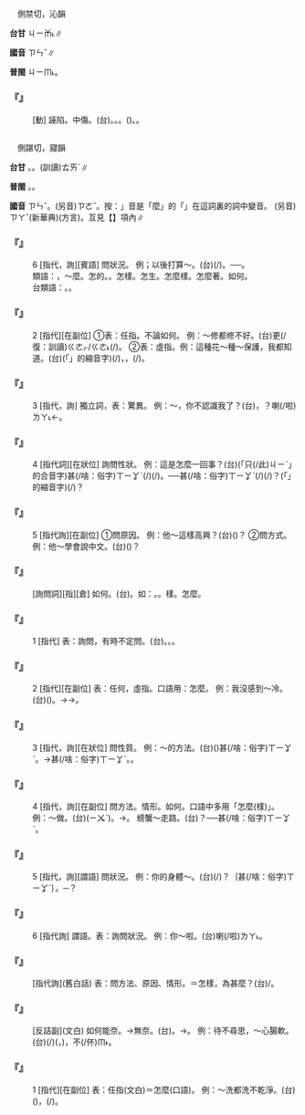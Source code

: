 
=={{ruby|譖|ㄗㄣˇ}}==

　側禁切，沁韻

'''台甘''' <rt>ㄐㄧㆰ˪</rt>∥

'''國音''' <rt>ㄗㄣˇ</rt>∥

'''普閩''' <rt>ㄐㄧㆬ˪</rt>。

    

==='''『{{ruby|譖|ㄗㄣˇ}}』'''===
: [動] 誣陷。中傷。(台){{ruby|誣|ㆠㄨˊ}}{{ruby|賴|ㄌㄨㄚ˫}}。{{ruby|密|ㆠㄧㆵ ͘}}{{ruby|告|ㄍㄜ˪}}。{{ruby|生|ㄙㆥ/ㄒㆪ}}{{ruby|言|ㆣㄧㄢˊ}}{{ruby|造|ㄗㄜ˫}}{{ruby|語|ㆣㄨˋ/ㆣㄧˋ}}。{{ruby|背|ㄅㄨㆤ˪}}{{ruby|後|ㄏㄧㄜ˫}}({{ruby|尻|ㄎㄚ}}{{ruby|川|ㄘㆭ}}{{ruby|後|ㄠ˫}}){{ruby|講|ㄍㆲˋ}}{{ruby|→|ㄍㆲ}}{{ruby|別|ㄅㄚㆵ ͘}}{{ruby|人|ㄌㄤˊ}}{{ruby|丌|ㆤ}}{{ruby|歹|ㄆㆮˋ}}{{ruby|話|ㄨㆤ˫}}。{{ruby|講|ㄍㆲˋ}}{{ruby|→|ㄍㆲ}}{{ruby|尻|ㄎㄚ}}{{ruby|川|ㄘㆭ}}{{ruby|後|ㄠ˫}}{{ruby|話|ㄨㆤ˫}}。
    

=={{ruby|怎|ㄗㄣˇ}}==

　側踸切，寢韻

'''台甘''' {{ruby|(文)|ㄐㄧㆰˋ}}。{{ruby|(語)|ㄗㆮˋ}}。(訓讀)<rt>ㄊㄞˋ</rt>∥

'''普閩''' {{ruby|(文)|ㄐㄧㆰˋ}}。{{ruby|(語)|ㄗㆮˋ}}{{ruby|。|ㄗㄨㆩˋ}}。

'''國音''' <rt>ㄗㄣˇ</rt>。(另音)<rt>ㄗㄜˇ</rt>。按：{{ruby|「|ㄗㄜˇ}}」音是「{{ruby|怎|ㄗㄣˇ}}麼」的「{{ruby|怎|ㄗㄣˇ}}」在這詞裏的詞中變音。 (另音)<rt>ㄗㄚˇ</rt>(新華典)(方言)。互見【{{ruby|<mark>&#xf9b49;</mark>|ㄗㄚˇ}}】項內∥

    

==='''『{{ruby|怎|ㄗㄣˇ}}{{ruby|樣|ㄧㄤˋ}}』'''===
:6  [指代，詢][賓語] 問狀況。 例；以後打算～。(台){{ruby|今|ㄍㄧㆬ}}{{ruby|後|ㄠ˫}}(/{{ruby|此|ㄘㄨˋ}}{{ruby|後|ㄠ˫}}){{ruby|汝|·ㄌㄧˋ}}{{ruby|扑|ㄆㄚㆷ}}{{ruby|算|ㄙㆭ˪}}{{ruby|<mark>&#xffa49;</mark>|ㆠㆤㆷ/ㆠㄨㆤㆷ ͘}}{{ruby|怎|ㄗㄨㆩˋ}}{{ruby|樣|ㄧㆫ˫/ㄧㆧ˫}}。──{{ruby|<mark>&#xffa49;</mark>|ㆠㆤㆷ/ㆠㄨㆤㆷ ͘}}{{ruby|按|ㄢ˪}}{{ruby|怎|ㄗㄨㆩˋ}}。
:類語：{{ruby|怎|ㄗㄣˇ}}，～麼。怎的。{{ruby|怎|ㄗㄜˇ}}{{ruby|麼|ㄇㄜ}}。怎樣。怎生。怎麼樣。怎麼著。如何。
:
:台類語：{{ruby|按|ㄢ˪}}{{ruby|怎|ㄗㄨㆩˋ}}。{{ruby|怎|ㄗㄨㆩˋ}}{{ruby|樣|ㄧㆫ˫/ㄧㆧ˫}}。
:
    

==='''『{{ruby|怎|ㄗㄣˇ}}{{ruby|麼|ㄇㄜ}}』'''===
:2  [指代][在副位] ①表：任指。不論如何。 例：～修都修不好。(台)更(/復：訓讀)<rt>ㄍㄜㆷ/ㄍㄜ˪</rt>{{ruby|較|ㄎㄚㆷ}}{{ruby|按|ㄢ˪}}{{ruby|怎|ㄗㄨㆩˋ}}{{ruby|修|ㄒㄧㄨ}}{{ruby|理|ㄌㄧˋ}}{{ruby|著|ㄉㄧㄜㆷ}}(/{{ruby|都|ㄉㄜ˫}}){{ruby|修|ㄒㄧㄨ}}{{ruby|理|ㄌㄧˋ}}{{ruby|<mark>&#xffa45;</mark>|ㆠㆤ˫/ㆠㄨㆤ˫}}{{ruby|好|ㄏㄜˋ}}{{ruby|勢|ㄙㆤ˪}}。 ②表：虛指。例：這種花～種～保護，我都知道。(台){{ruby|<mark>&#xffb50;</mark>|ㄐㄧㆵ}}(「{{ruby|此|ㄐㄧˋ}}{{ruby|一|ㄐㄧㆵ ͘}}」的縮音字)(/{{ruby|此|ㄐㄧㆵ}}){{ruby|號|ㄏㄜ˫}}{{ruby|花|ㄏㆤ/ㄏㄨㆤ}}{{ruby|<mark>&#xffa49;</mark>|ㆠㆤㆷ/ㆠㄨㆤㆷ ͘}}{{ruby|按|ㄢ˪}}{{ruby|怎|ㄗㄨㆩˋ}}{{ruby|栽|ㄗㄞ}}{{ruby|種|ㄐㄧㄥ˪}}，{{ruby|<mark>&#xffa49;</mark>|ㆠㆤㆷ/ㆠㄨㆤㆷ ͘}}{{ruby|按|ㄢ˪}}{{ruby|怎|ㄗㄨㆩˋ}}{{ruby|照|ㄐㄧㄠ˪}}{{ruby|顧|ㄍㆦ˪}}，{{ruby|我|ㆣㄨㄚˋ}}{{ruby|攏|ㄌㆲˋ}}{{ruby|知|ㄗㆮ}}{{ruby|影|ㄧㆩˋ}}(/{{ruby|會|ㆤ˫}}{{ruby|曉|ㄏㄧㄠˋ}})。
    

==='''『{{ruby|怎|ㄗㄣˇ}}{{ruby|麼|ㄇㄜ}}』'''===
:3  [指代，詢] 獨立詞，表：驚異。 例：～，你不認識我了？(台){{ruby|唉|ㄞˊ}}，{{ruby|是|ㄒㄧ˫}}{{ruby|按|ㄢ˪}}{{ruby|怎|ㄗㄨㆩˋ}}？{{ruby|汝|·ㄌㄧˋ}}{{ruby|<mark>&#xffa45;</mark>|ㆠㆤ˫/ㆠㄨㆤ˫}}{{ruby|認|ㆢㄧㄣ˫/ㄌㄧㄣ˫}}{{ruby|得|ㄉㄧㆵ}}{{ruby|我|ㆣㄨㄚˋ}}喇(/啦)<rt>ㄌㄚ˪</rt>{{ruby|啿|·ㄒㄧㆬ˪}}←{{ruby|是|ㄒㄧ˫}}{{ruby|不|ㆬ˫}}。
    

==='''『{{ruby|怎|ㄗㄣˇ}}{{ruby|麼|ㄇㄜ}}』'''===
:4  [指代詞][在狀位] 詢問性狀。 例：這是怎麼一回事？(台){{ruby|<mark>&#xffacb;</mark>|ㄗㆤ}}(「只(/此)<rt>ㄐㄧˋ</rt>{{ruby|個|ㆤˊ}}」的合音字){{ruby|到|ㄉㄠ˪}}{{ruby|底|ㄉㆤˋ}}{{ruby|是|ㄒㄧ˫}}甚(/啥：俗字)<rt>ㄒㄧㆩˋ</rt>{{ruby|物|ㄇㄧㆷ ͘}}{{ruby|載|ㄉㄞ˫}}(/{{ruby|戴|ㄉㄞ˪}}){{ruby|事|ㄐㄧ˪}}(/{{ruby|事|ㄉㄞ˫}}{{ruby|情|ㄐㄧ˪}})。──{{ruby|發|ㄏㄨㄚㆵ}}{{ruby|生|ㄒㄧㄥ}}甚(/啥：俗字)<rt>ㄒㄧㆩˋ</rt>{{ruby|麼|ㄇㄧㆷ}}{{ruby|款|ㄎㄨㄢˋ}}{{ruby|丌|ㆤ}}{{ruby|載|ㄉㄞ˫}}(/{{ruby|戴|ㄉㄞ˪}}){{ruby|事|ㄐㄧ˪}}(/{{ruby|事|ㄉㄞ˫}}{{ruby|情|ㄐㄧ˪}})？{{ruby|是|ㄒㄧ˫}}{{ruby|按|ㄢ˪}}{{ruby|怎|ㄗㄨㆩˋ}}{{ruby|即|ㄐㄧㄚㆷ}}{{ruby|變|ㄅㄧㄢ˪}}{{ruby|做|ㄗㄨㆤ˪/ㄗㄜ˪}}{{ruby|<mark>&#xffb50;</mark>|ㄐㄧㆵ}}(「{{ruby|此|ㄐㄧˋ}}{{ruby|一|ㄐㄧㆵ ͘}}」的縮音字)(/{{ruby|此|ㄐㄧㆵ}}){{ruby|號|ㄏㄜ˫}}{{ruby|→|ㄌㄜ˫}}{{ruby|款|ㄎㄨㄢˋ}}？
    

==='''『{{ruby|怎|ㄗㄣˇ}}{{ruby|麼|ㄇㄜ}}』'''===
:5  [指代詢][在副位] ①問原因。 例：他～這樣高興？(台){{ruby|伊|ㄧ}}{{ruby|是|ㄒㄧ˫}}{{ruby|按|ㄢ˪}}{{ruby|怎|ㄗㄨㆩˋ}}({{ruby|豈|ㄊㄚㆷ}}){{ruby|呰|ㄐㄧㄚㆷ}}{{ruby|恁|ㄌㄧㄣ˪}}{{ruby|歡|ㄏㄨㆩ}}{{ruby|喜|ㄏㄧˋ}}？ ②問方式。 例：他～學會說中文。(台){{ruby|伊|ㄧ}}({{ruby|是|ㄒㄧ˫}}){{ruby|按|ㄢ˪}}{{ruby|怎|ㄗㄨㆩˋ}}{{ruby|樣|ㄧㆧ˫/ㄧㆫ˫}}{{ruby|仔|ㄚ}}{{ruby|學|ㄜㆷ ͘}}{{ruby|<mark>&#xffa42;</mark>|ㄍㄚㆷ}}{{ruby|會|ㄨㆤ˫/ㆤ˫}}{{ruby|曉|ㄏㄧㄠˋ}}{{ruby|講|ㄍㆲˋ}}{{ruby|→|ㄍㆲ}}{{ruby|中|ㄉㄧㆲ}}{{ruby|國|ㄍㆦㆶ}}{{ruby|話|ㄨㆤ˫}}？
    

==='''『{{ruby|怎|ㄗㄣˇ}}』'''===
: [詢問詞][指][倉] 如何。(台){{ruby|按|ㄢ˪}}{{ruby|怎|ㄗㄨㆩˋ}}。如：{{ruby|怎|ㄗㄣˇ}}{{ruby|的|ㄉㄜ}}。{{ruby|怎|ㄗㄣˇ}}{{ruby|奈|ㄋㄞˋ}}。{{ruby|怎|ㄗㄣˇ}}樣。怎麼。
    

==='''『{{ruby|怎|ㄗㄣˇ}}{{ruby|麼|ㄇㄜ}}』'''===
:1  [指代] 表：詢問，有時不定問。(台){{ruby|怎|ㄗㆮˋ}}{{ruby|樣|ㄧㆫ˫}}。{{ruby|怎|ㄗㄨㆩˋ}}{{ruby|樣|ㄧㆧ˫}}。{{ruby|按|ㄢ˪}}{{ruby|怎|ㄗㄨㆩˋ}}{{ruby|樣|ㄧㆧ˫}}。
    

==='''『{{ruby|怎|ㄗㄣˇ}}{{ruby|樣|ㄧㄤˋ}}』'''===
:2  [指代][在副位] 表：任何，虛指。口語用：怎麼。 例：我沒感到～冷。(台){{ruby|我|ㆣㄨㄚˋ}}{{ruby|無|ㆠㄜˊ}}{{ruby|感|ㄍㆰˋ}}{{ruby|覺|ㄍㄚㆶ}}({{ruby|著|ㄉㄧㄜㆷ ͘}}){{ruby|按|ㄢ˪}}{{ruby|怎|ㄗㄨㆩˋ/ㄋㄨㄚˋ}}{{ruby|冷|ㄌㄧㄥˋ}}。→{{ruby|無|ㆠㄜˊ}}{{ruby|感|ㄍㆰˋ}}{{ruby|覺|ㄍㄚㆶ}}{{ruby|若|ㆡㄨㄚ˫}}→{{ruby|<mark>&#xf91af;</mark>|ㆣㄨㄚ˫}}{{ruby|冷|ㄌㄧㄥˋ}}。
    

==='''『{{ruby|怎|ㄗㄣˇ}}{{ruby|樣|ㄧㄤˋ}}』'''===
:3  [指代，詢][在狀位] 問性質。 例：～的方法。(台)({{ruby|用|ㄧㆲ˫/ㄧㄥ˫}})甚(/啥：俗字)<rt>ㄒㄧㆩˋ</rt>{{ruby|麼|ㄇㄧㆷ}}{{ruby|款|ㄎㄨㄢˋ}}{{ruby|丌|ㆤ}}{{ruby|方|ㄏㆲ}}{{ruby|法|ㄏㄨㄚㆵ}}。→甚(/啥：俗字)<rt>ㄒㄧㆩˋ</rt>{{ruby|麼|ㄇㄧㆷ}}{{ruby|方|ㄏㆲ}}{{ruby|法|ㄏㄨㄚㆵ}}。{{ruby|按|ㄢ˪}}{{ruby|怎|ㄗㄨㆩˋ}}{{ruby|樣|ㄧㆧ˫/ㄧㆫ˫}}。
    

==='''『{{ruby|怎|ㄗㄣˇ}}{{ruby|樣|ㄧㄤˋ}}』'''===
:4  [指代，詢][在副位] 問方法。情形。如何。口語中多用「怎麼(樣)」。 例：～做。(台){{ruby|<mark>&#xffa49;</mark>|ㆠㆤㆷ/ㆠㄨㆤㆷ ͘}}{{ruby|怎|ㄗㄨㆩˋ}}{{ruby|樣|ㄧㆧ˫/ㄧㆫ˫}}({{ruby|/|ㄗㆮˋ}}<rt>ㄧㆫˋ</rt>){{ruby|做|ㄗㄨㆤ˪/ㄗㄜ˪}}。→{{ruby|<mark>&#xffa49;</mark>|ㆠㆤㆷ/ㆠㄨㆤㆷ ͘}}{{ruby|按|ㄢ˪}}{{ruby|怎|ㄗㄨㆩˋ}}{{ruby|做|ㄗㄨㆤ˪/ㄗㄜ˪}}。 螃蟹～走路。(台){{ruby|毛|ㄇㆦˊ}}{{ruby|蟹|ㄏㆤ˫}}{{ruby|按|ㄢ˪}}{{ruby|怎|ㄗㄨㆩˋ}}{{ruby|樣|ㄧㆧ˫/ㄧㆫ˫}}{{ruby|行|ㄍㄧㆩˊ}}{{ruby|路|ㄌㆦ˫}}？──{{ruby|行|ㄍㄧㆩˊ}}{{ruby|路|ㄌㆦ˫}}{{ruby|丌|ㆤ}}{{ruby|方|ㄏㆲ}}{{ruby|式|ㄒㄧㆤㆶ}}{{ruby|情|ㄐㄧㄥˊ}}{{ruby|形|ㄏㄧㄥˊ}}甚(/啥：俗字)<rt>ㄒㄧㆩˋ</rt>{{ruby|款|ㄎㄨㄢˋ}}。
    

==='''『{{ruby|怎|ㄗㄣˇ}}{{ruby|樣|ㄧㄤˋ}}』'''===
:5  [指代，詢][謂語] 問狀況。 例：你的身體～。(台){{ruby|汝|ㄌㄧˋ}}{{ruby|身|ㄒㄧㄥ}}{{ruby|軀|ㄎㄨ}}(/{{ruby|身|ㄒㄧㄣ}}{{ruby|體|ㄊㆤˋ}}){{ruby|丌|ㆤ}}{{ruby|情|ㄐㄧㄥˊ}}{{ruby|形|ㄏㄧㄥˊ}}{{ruby|怎|ㄗㆮˋ}}{{ruby|樣|ㄧㆧ˫}}？｛甚(/啥：俗字)<rt>ㄒㄧㆩˋ</rt>{{ruby|物|ㄇㄧㆷ ͘}}{{ruby|款|ㄎㄨㄢˋ}}｝。─{{ruby|好|ㄏㄜˋ}}{{ruby|無|·ㆠㄜˊ}}？
    

==='''『{{ruby|怎|ㄗㄣˇ}}{{ruby|麼|ㄇㄜ}}』'''===
:6  [指代詢] 謂語。表：詢問狀況。 例：你～啦。(台){{ruby|汝|ㄌㄧˋ}}{{ruby|是|ㄒㄧ˫}}{{ruby|按|ㄢ˪}}{{ruby|怎|ㄗㄨㆩˋ}}{{ruby|樣|ㄧㆧ˫/ㄧㆫ˫}}喇(/啦)<rt>ㄌㄚ˪</rt>。
    

==='''『{{ruby|怎|ㄗㄣˇ}}{{ruby|的|ㄉㄜ}}』'''===
: [指代詢](舊白話) 表：問方法、原因、情形。＝怎樣，為甚麼？(台){{ruby|怎|ㄗㆮˋ}}{{ruby|樣|ㄧㆫ˫}}/{{ruby|怎|ㄗㄨㆩˋ}}{{ruby|樣|ㄧㆧ˫}}。
    

==='''『{{ruby|怎|ㄗㄣˇ}}{{ruby|奈|ㄋㄞˋ}}』'''===
: [反詰副](文白) 如何能奈。→無奈。(台){{ruby|哪|ㄋㄚˋ}}{{ruby|有|ㄨ˫}}{{ruby|法|ㄏㄨㄚㆵ}}{{ruby|度|ㄉㆦ˫}}。→{{ruby|無|ㆠㄜˊ}}{{ruby|法|ㄏㄨㄚㆵ}}{{ruby|度|ㄉㆦ˫}}。 例：待不尋思，～心腸軟。(台){{ruby|著|ㄉㄧㄜㆷ}}(/{{ruby|都|ㄉㄜ˫}}){{ruby|無|ㆠㄜˊ}}{{ruby|愛|ㄞ˪}}{{ruby|去|·ㄎㄧ˪}}{{ruby|想|ㄒㄧㆧ˫/ㄒㄧㆫ˫}}{{ruby|伊|ㄧ}}({{ruby|無|ㆠㄨˊ/ㆠㄜˊ}}{{ruby|奈|ㄋㄞ˫}}，{{ruby|無|ㆠㄜˊ}}{{ruby|奈|ㄉㄚˊ}}{{ruby|何|ㄨㄚˊ}}){{ruby|心|ㄒㄧㆬ}}{{ruby|腸|ㄉㆭˊ}}{{ruby|軟|ㄋㆭˋ}}，{{ruby|無|ㆠㄜˊ}}{{ruby|法|ㄏㄨㄚㆵ}}{{ruby|度|ㄉㆦ˫}}不(/伓)<rt>ㆬ˫</rt>{{ruby|想|ㄒㄧㆧ˫/ㄒㄧㆫ˫}}。
    

==='''『{{ruby|怎|ㄗㄣˇ}}{{ruby|樣|ㄧㄤˋ}}』'''===
:1  [指代][在副位] 表：任指(文白)＝怎麼(口語)。 例：～洗都洗不乾淨。(台)({{ruby|更|ㄍㄜ˪}}{{ruby|較|ㄎㄚㆷ}}){{ruby|按|ㄢ˪}}{{ruby|怎|ㄗㄨㆩˋ}}{{ruby|洗|ㄙㄨㆤˋ/ㄙㆤˋ}}，{{ruby|著|ㄉㄧㄜㆷ}}(/{{ruby|都|ㄉㄜ˫}}){{ruby|洗|ㄙㄨㆤˋ/ㄙㆤˋ}}{{ruby|<mark>&#xffa45;</mark>|ㆠㆤ˫/ㆠㄨㆤ˫}}{{ruby|清|ㄑㄧㄥ}}{{ruby|氣|ㄎㄧ˪}}。
    
